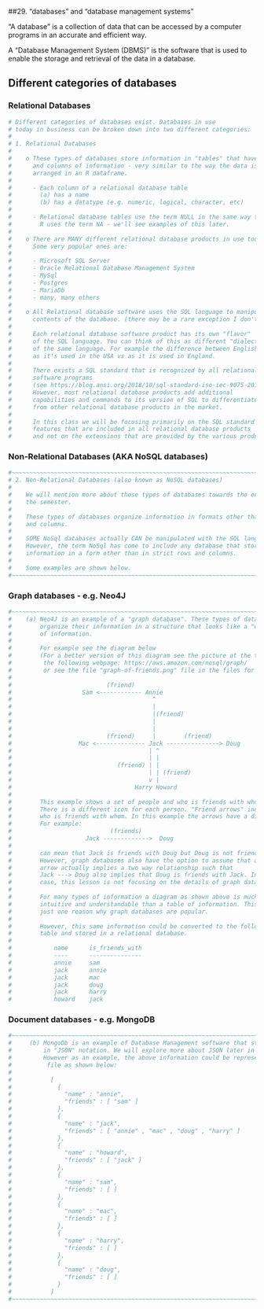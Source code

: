 ##<yrChapterNumber>29. </yrChapterNumber>  "databases" and "database management systems"

"A database" is a collection of data that can be accessed by a computer 
programs in an accurate and efficient way. 

A "Database Management System (DBMS)" is the software that is used to enable
the storage and retrieval of the data in a database. 

## Different categories of databases

### Relational Databases

```r
# Different categories of databases exist. Databases in use
# today in business can be broken down into two different categories:
#
# 1. Relational Databases
#    
#    o These types of databases store information in "tables" that have rows
#      and columns of information - very similar to the way the data is
#      arranged in an R dataframe.
# 
#      - Each column of a relational database table
#        (a) has a name
#        (b) has a datatype (e.g. numeric, logical, character, etc)
#     
#      - Relational database tables use the term NULL in the same way that 
#        R uses the term NA - we'll see examples of this later.
#
#    o There are MANY different relational database products in use today.
#      Some very popular ones are:
#
#      - Microsoft SQL Server
#      - Oracle Relational Database Management System
#      - MySql
#      - Postgres
#      - MariaDb
#      - many, many others
#
#    o All Relational database software uses the SQL language to manipulate the 
#      contents of the database. (there may be a rare exception I don't know about)
#
#      Each relational database software product has its own "flavor"
#      of the SQL language. You can think of this as different "dialects"
#      of the same language. For example the difference between English 
#      as it's used in the USA vs as it is used in England.
#
#      There exists a SQL standard that is recognized by all relational database
#      software programs
#      (see https://blog.ansi.org/2018/10/sql-standard-iso-iec-9075-2016-ansi-x3-135/#gref).
#      However, most relational database products add additional 
#      capabilities and commands to its version of SQL to differentiate it
#      from other relational database products in the market.
#
#      In this class we will be focusing primarily on the SQL standard
#      features that are included in all relational database products
#      and not on the extensions that are provided by the various products.
```

### Non-Relational Databases (AKA NoSQL databases)

```r
#~~~~~~~~~~~~~~~~~~~~~~~~~~~~~~~~~~~~~~~~~~~~~~~~~~~~~~~~~~~~~~~~~~~~~~~~~~~~~~
# 2. Non-Relational Databases (also known as NoSQL databases)
# 
#    We will mention more about these types of databases towards the end of 
#    the semester.
#
#    These types of databases organize information in formats other than rows
#    and columns. 
#
#    SOME NoSql databases actually CAN be manipulated with the SQL language.
#    However, the term NoSql has come to include any database that stores
#    information in a form other than in strict rows and columns.
#
#    Some examples are shown below.
#~~~~~~~~~~~~~~~~~~~~~~~~~~~~~~~~~~~~~~~~~~~~~~~~~~~~~~~~~~~~~~~~~~~~~~~~~~~~~~
```

### Graph databases - e.g. Neo4J

```r
#~~~~~~~~~~~~~~~~~~~~~~~~~~~~~~~~~~~~~~~~~~~~~~~~~~~~~~~~~~~~~~~~~~~~~~~~~~~~~~
#    (a) Neo4J is an example of a "graph database". These types of databases
#        organize their information in a structure that looks like a "web"
#        of information.
# 
#        For example see the diagram below
#        (For a better version of this diagram see the picture at the top of
#         the following webpage: https://aws.amazon.com/nosql/graph/
#         or see the file "graph-of-friends.png" file in the files for this lesson.)
#
#                           (friend)
#                    Sam <------------ Annie
#                                        ^
#                                        |
#                                        |(friend)
#                                        |
#                                        |
#                           (friend)     |        (friend)
#                   Mac <-------------- Jack ---------------> Doug
#                                       | ^
#                                       | |
#                              (friend) | | 
#                                       | | (friend)                
#                                       v |         
#                                   Harry Howard
#
#        This example shows a set of people and who is friends with whom.
#        There is a different icon for each person. "Friend arrows" indicate 
#        who is friends with whom. In this example the arrows have a direction.
#        For example:
#                            (friends)
#                     Jack ------------->  Doug   
#        
#        can mean that Jack is friends with Doug but Doug is not friends with Jack.
#        However, graph databases also have the option to assume that a one-way 
#        arrow actually implies a two way relationship such that
#        Jack ---> Doug also implies that Doug is friends with Jack. In any
#        case, this lesson is not focusing on the details of graph databases.
#
#        For many types of information a diagram as shown above is much more
#        intuitive and understandable than a table of information. This is
#        just one reason why graph databases are popular.
#
#        However, this same information could be converted to the following
#        table and stored in a relational database.
#
#            name      is_friends_with
#            ----      ---------------
#            annie     sam
#            jack      annie
#            jack      mac
#            jack      doug
#            jack      harry
#            howard    jack
```

### Document databases - e.g. MongoDB

```r
#~~~~~~~~~~~~~~~~~~~~~~~~~~~~~~~~~~~~~~~~~~~~~~~~~~~~~~~~~~~~~~~~~~~~~~~~~~~~~~
#     (b) MongoDb is an example of Database Management software that stores information
#         in "JSON" notation. We will explore more about JSON later in the semester.
#         However as an example, the above information could be represented in a JSON
#          file as shown below:
#
#           [
#             {
#               "name" : "annie",
#               "friends" : [ "sam" ]
#             },
#             {
#               "name" : "jack",
#               "friends" : [ "annie" , "mac" , "doug" , "harry" ]
#             },
#             {
#               "name" : "howard",
#               "friends" : [ "jack" ]
#             },
#             {
#               "name" : "sam",
#               "friends" : [ ]
#             },
#             {
#               "name" : "mac",
#               "friends" : [ ]
#             },
#             {
#               "name" : "harry",
#               "friends" : [ ]
#             },
#             {
#               "name" : "doug",
#               "friends" : [ ]
#             }
#           ]
#~~~~~~~~~~~~~~~~~~~~~~~~~~~~~~~~~~~~~~~~~~~~~~~~~~~~~~~~~~~~~~~~~~~~~~~~~~~~~~
```


